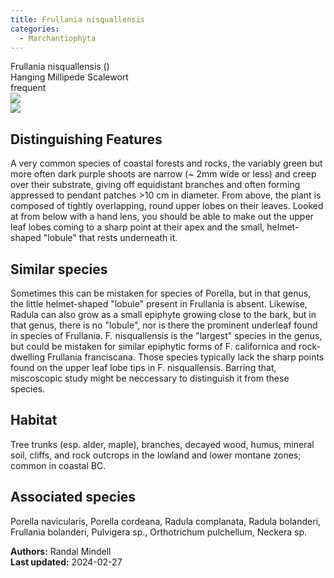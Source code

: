 ```yaml
---
title: Frullania nisquallensis
categories:
  - Marchantiophyta
---
```


<div class="info-panel">
 <div class="info-top">
  <div class="taxon-scientific"><span class="taxon-name">Frullania nisquallensis</span> <span class="taxon-authority"></span> <span class="taxon-family">()</span></div>
  <div class="taxon-common">Hanging Millipede Scalewort</div>
 </div>
 <div class="info-bottom">
  <div class="taxon-qnd"></div>
  <div class="taxon-abundance">frequent</div>
 </div>
</div>

<div class="tab-index">
 <div class="tab-eye tab-active"><img src="../img/bryo guide eye.png"/></div>
 <div class="tab-microscope"><img src="../img/bryo guide microscope.png"/></div>
</div>

## Distinguishing Features

A very common species of coastal forests and rocks, the variably green but more often dark purple shoots are narrow (~ 2mm wide or less) and creep over their substrate, giving off equidistant branches and often forming appressed to pendant patches &gt;10 cm in diameter. From above, the plant is composed of tightly overlapping, round upper lobes on their leaves. Looked at from below with a hand lens, you should be able to make out the upper leaf lobes coming to a sharp point at their apex and the small, helmet-shaped &quot;lobule&quot; that rests underneath it.

## Similar species

Sometimes this can be mistaken for species of Porella, but in that genus, the little helmet-shaped &quot;lobule&quot; present in Frullania is absent. Likewise, Radula can also grow as a small epiphyte growing close to the bark, but in that genus, there is no &quot;lobule&quot;, nor is there the prominent underleaf found in species of Frullania. F. nisquallensis is the &quot;largest&quot; species in the genus, but could be mistaken for similar epiphytic forms of F. californica and rock-dwelling Frullania franciscana. Those species typically lack the sharp points found on the upper leaf lobe tips in F. nisquallensis. Barring that, miscoscopic study might be neccessary to distinguish it from these species.

## Habitat

Tree trunks (esp. alder, maple), branches, decayed wood, humus, mineral soil, cliffs, and rock outcrops in the lowland and lower montane zones; common in coastal BC.

## Associated species

Porella navicularis, Porella cordeana, Radula complanata, Radula bolanderi, Frullania bolanderi, Pulvigera sp., Orthotrichum pulchellum, Neckera sp.

<div class="taxon-footer">
 <div class="taxon-authors"><b>Authors:</b> <span>Randal Mindell</span></div>
 <div class="taxon-update"><b>Last updated:</b> <span>2024-02-27</span></div>
</div>

